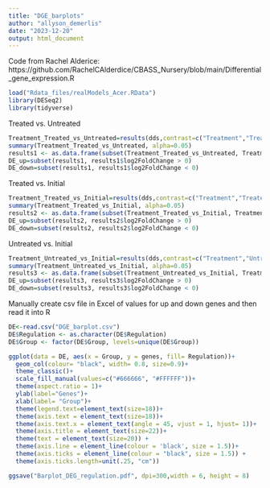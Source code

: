 ```yaml
---
title: "DGE_barplots"
author: "allyson_demerlis"
date: "2023-12-20"
output: html_document
---
```


Code from Rachel Alderice: https://github.com/RachelCAlderdice/CBASS_Nursery/blob/main/Differential_gene_expression.R

```r
load("Rdata_files/realModels_Acer.RData")
library(DESeq2)
library(tidyverse)
```

Treated vs. Untreated
```r
Treatment_Treated_vs_Untreated=results(dds,contrast=c("Treatment","Treated","Untreated"), lfcThreshold = 0.0, alpha=0.05)
summary(Treatment_Treated_vs_Untreated, alpha=0.05)
results1 <- as.data.frame(subset(Treatment_Treated_vs_Untreated, Treatment_Treated_vs_Untreated$padj<0.05))
DE_up=subset(results1, results1$log2FoldChange > 0) 
DE_down=subset(results1, results1$log2FoldChange < 0) 
```

Treated vs. Initial
```r
Treatment_Treated_vs_Initial=results(dds,contrast=c("Treatment","Treated","Initial"), lfcThreshold = 0.0, alpha=0.05)
summary(Treatment_Treated_vs_Initial, alpha=0.05)
results2 <- as.data.frame(subset(Treatment_Treated_vs_Initial, Treatment_Treated_vs_Initial$padj<0.05))
DE_up=subset(results2, results2$log2FoldChange > 0) 
DE_down=subset(results2, results2$log2FoldChange < 0) 
```


Untreated vs. Initial
```r
Treatment_Untreated_vs_Initial=results(dds,contrast=c("Treatment","Untreated","Initial"), lfcThreshold = 0.0, alpha=0.05)
summary(Treatment_Untreated_vs_Initial, alpha=0.05)
results3 <- as.data.frame(subset(Treatment_Untreated_vs_Initial, Treatment_Untreated_vs_Initial$padj<0.05))
DE_up=subset(results3, results3$log2FoldChange > 0) 
DE_down=subset(results3, results3$log2FoldChange < 0) 
```

Manually create csv file in Excel of values for up and down genes and then read it into R
```r
DE<-read.csv("DGE_barplot.csv")
DE$Regulation <- as.character(DE$Regulation)
DE$Group <- factor(DE$Group, levels=unique(DE$Group))
```


```r
ggplot(data = DE, aes(x = Group, y = genes, fill= Regulation))+
  geom_col(colour= "black", width= 0.8, size=0.9)+
  theme_classic()+
  scale_fill_manual(values=c("#666666", "#FFFFFF"))+
  theme(aspect.ratio = 1)+
  ylab(label="Genes")+
  xlab(label= "Group")+
  theme(legend.text=element_text(size=18))+
  theme(axis.text = element_text(size=18))+
  theme(axis.text.x = element_text(angle = 45, vjust = 1, hjust= 1))+
  theme(axis.title = element_text(size=22))+
  theme(text = element_text(size=20)) +
  theme(axis.line = element_line(colour = 'black', size = 1.5))+
  theme(axis.ticks = element_line(colour = "black", size = 1.5)) +
  theme(axis.ticks.length=unit(.25, "cm"))

ggsave("Barplot_DEG_regulation.pdf", dpi=300,width = 6, height = 8)
```

